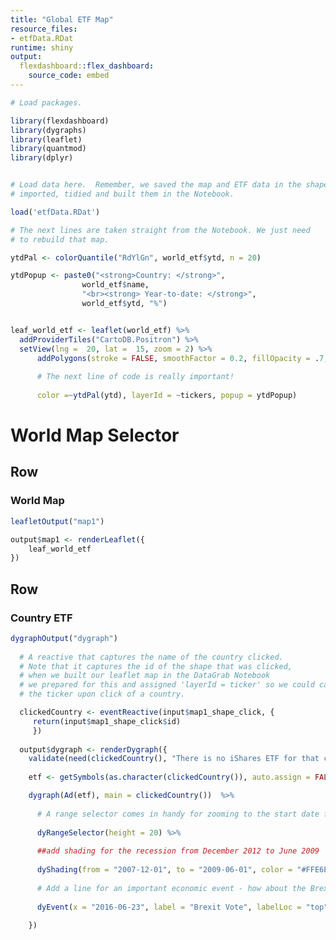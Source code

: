 ```yaml
---
title: "Global ETF Map"
resource_files:
- etfData.RDat
runtime: shiny
output:
  flexdashboard::flex_dashboard:
    source_code: embed
---
```



```r
# Load packages.

library(flexdashboard)
library(dygraphs)
library(leaflet)
library(quantmod)
library(dplyr)


# Load data here.  Remember, we saved the map and ETF data in the shapefile when we 
# imported, tidied and built them in the Notebook.

load('etfData.RDat')

# The next lines are taken straight from the Notebook. We just need
# to rebuild that map.

ytdPal <- colorQuantile("RdYlGn", world_etf$ytd, n = 20)

ytdPopup <- paste0("<strong>Country: </strong>", 
                world_etf$name,
                "<br><strong> Year-to-date: </strong>", 
                world_etf$ytd, "%")


leaf_world_etf <- leaflet(world_etf) %>%
  addProviderTiles("CartoDB.Positron") %>% 
  setView(lng =  20, lat =  15, zoom = 2) %>%
      addPolygons(stroke = FALSE, smoothFactor = 0.2, fillOpacity = .7,
                  
      # The next line of code is really important!       
      
      color =~ytdPal(ytd), layerId = ~tickers, popup = ytdPopup)

```

World Map Selector {data-orientation=rows}
=====================================

Row {data-height=650}
-------------------------------------

### World Map

```r
leafletOutput("map1")

output$map1 <- renderLeaflet({
    leaf_world_etf
})
```

Row {data-height=350}
-------------------------------------

### Country ETF

```r

dygraphOutput("dygraph")
  
  # A reactive that captures the name of the country clicked. 
  # Note that it captures the id of the shape that was clicked, 
  # when we built our leaflet map in the DataGrab Notebook 
  # we prepared for this and assigned 'layerId = ticker' so we could capture
  # the ticker upon click of a country.

  clickedCountry <- eventReactive(input$map1_shape_click, {
     return(input$map1_shape_click$id)
     })
   
  output$dygraph <- renderDygraph({
    validate(need(clickedCountry(), "There is no iShares ETF for that country"))
         
    etf <- getSymbols(as.character(clickedCountry()), auto.assign = FALSE)

    dygraph(Ad(etf), main = clickedCountry())  %>%
      
      # A range selector comes in handy for zooming to the start date for each ETF.
      
      dyRangeSelector(height = 20) %>%
      
      ##add shading for the recession from December 2012 to June 2009
      
      dyShading(from = "2007-12-01", to = "2009-06-01", color = "#FFE6E6") %>% 
      
      # Add a line for an important economic event - how about the Brexit vote? 
      
      dyEvent(x = "2016-06-23", label = "Brexit Vote", labelLoc = "top", color = "red")
      
    })
   
```




